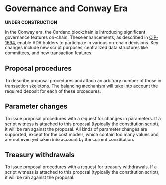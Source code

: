 # Governance and Conway Era

__UNDER CONSTRUCTION__

In the Conway era, the Cardano blockchain is introducing significant governance features on-chain. These enhancements, as described in [CIP-1694](https://github.com/cardano-foundation/CIPs/tree/master/CIP-1694), enable ADA holders
to participate in various on-chain decisions. Key changes include new script purposes, centralized data structures like committees, and new transaction features.

## Proposal procedures

To describe proposal procedures and attach an arbitrary number of those in transaction skeletons. The balancing mechanism will take into account the required deposit for each of these procedures.

## Parameter changes

To issue proposal procedures with a request for changes in parameters. If a script witness is attached to this proposal (typically the constitution script), it will be ran against the proposal. All kinds of parameter changes are supported, except for the cost models, which contain too many values and are not even yet taken into account by the current constitution.

## Treasury withdrawals

To issue proposal procedures with a request for treasury withdrawals. If a script witness is attached to this proposal (typically the constitution script), it will be ran against the proposal.
